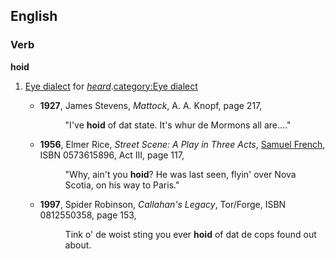 ==English==
===Verb===
'''hoid'''
#{{context|New York City}} [[Appendix:Glossary#E|Eye dialect]] for ''[[heard]]''.[[category:Eye dialect]]
#*'''1927''', James Stevens, ''Mattock'', A. A. Knopf, page 217,
#*:"I've '''hoid''' of dat state. It's whur de Mormons all are...."
#*'''1956''', Elmer Rice, ''Street Scene: A Play in Three Acts'', [[w:Samuel French Inc.|Samuel French]], ISBN 0573615896, Act III, page 117,
#*:"Why, ain't you '''hoid'''? He was last seen, flyin' over Nova Scotia, on his way to Paris."
#*'''1997''', Spider Robinson, ''Callahan's Legacy'', Tor/Forge, ISBN 0812550358, page 153,
#*:Tink o' de woist sting you ever '''hoid''' of dat de cops found out about.